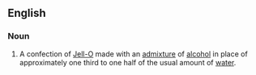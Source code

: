 ==English==
===Noun===
{{wikipedia}}
{{en-noun|head=[[Jell-O]] [[shot]]}}
# A confection of [[Jell-O]] made with an [[admixture]] of [[alcohol]] in place of approximately one third to one half of the usual amount of [[water]].